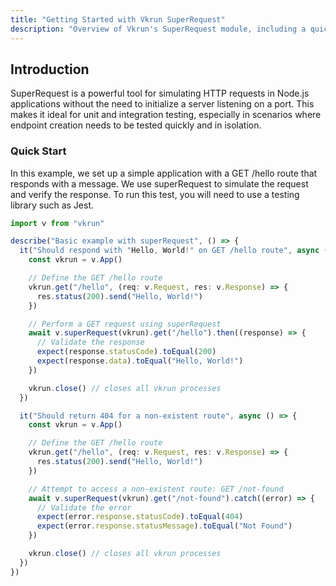 ```yaml
---
title: "Getting Started with Vkrun SuperRequest"
description: "Overview of Vkrun's SuperRequest module, including a quick start guide for simulating HTTP requests and testing routes."
---
```


## Introduction

SuperRequest is a powerful tool for simulating HTTP requests in Node.js applications without the need to initialize a server listening on a port. This makes it ideal for unit and integration testing, especially in scenarios where endpoint creation needs to be tested quickly and in isolation.

### Quick Start

In this example, we set up a simple application with a GET /hello route that responds with a message. We use superRequest to simulate the request and verify the response. To run this test, you will need to use a testing library such as Jest.

```ts
import v from "vkrun"

describe("Basic example with superRequest", () => {
  it("Should respond with "Hello, World!" on GET /hello route", async () => {
    const vkrun = v.App()

    // Define the GET /hello route
    vkrun.get("/hello", (req: v.Request, res: v.Response) => {
      res.status(200).send("Hello, World!")
    })

    // Perform a GET request using superRequest
    await v.superRequest(vkrun).get("/hello").then((response) => {
      // Validate the response
      expect(response.statusCode).toEqual(200)
      expect(response.data).toEqual("Hello, World!")
    })

    vkrun.close() // closes all vkrun processes
  })

  it("Should return 404 for a non-existent route", async () => {
    const vkrun = v.App()

    // Define the GET /hello route
    vkrun.get("/hello", (req: v.Request, res: v.Response) => {
      res.status(200).send("Hello, World!")
    })

    // Attempt to access a non-existent route: GET /not-found
    await v.superRequest(vkrun).get("/not-found").catch((error) => {
      // Validate the error
      expect(error.response.statusCode).toEqual(404)
      expect(error.response.statusMessage).toEqual("Not Found")
    })

    vkrun.close() // closes all vkrun processes
  })
})
```
